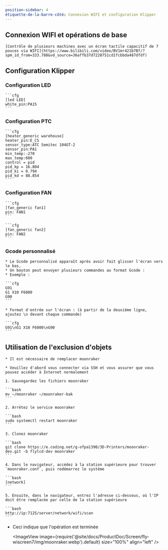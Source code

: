```yaml
---
position-sidebar: 4
étiquette-de-la-barre-côté: Connexion WIFI et configuration Klipper
---
```


## Connexion WIFI et opérations de base

    [Contrôle de plusieurs machines avec un écran tactile capacitif de 7 pouces via WIFI](https://www.bilibili.com/video/BV1mr421b7Bf/?spm_id_from=333.788&vd_source=36affb37d7228751cd1fcbbda487dfdf)

## Configuration Klipper

### Configuration LED

    ```cfg
    [led LED]
    white_pin:PA15
    ```

### Configuration PTC

    ```cfg
    [heater_generic warehouse]
    heater_pin:E_CS
    sensor_type:ATC Semitec 104GT-2
    sensor_pin:PA1
    min_temp:-270
    max_temp:600
    control = pid
    pid_kp = 16.804
    pid_ki = 0.794
    pid_kd = 88.854
    ```

### Configuration FAN

    ```cfg
    [fan_generic fan1]
    pin: FAN1
    ```

    ```cfg
    [fan_generic fan2]
    pin: FAN2
    ```

 

### Gcode personnalisé

    * Le Gcode personnalisé apparaît après avoir fait glisser l'écran vers le bas,
    * Un bouton peut envoyer plusieurs commandes au format Gcode :
    * Exemple :

    ```cfg
    G91 
    G1 X10 F6000
    G90
    ```

    * Format d'entrée sur l'écran : (à partir de la deuxième ligne, ajoutez \n devant chaque commande)

    ```cfg
    G91\nG1 X10 F6000\nG90
    ```



## Utilisation de l'exclusion d'objets

    * Il est nécessaire de remplacer moonraker

    * Veuillez d'abord vous connecter via SSH et vous assurer que vous pouvez accéder à Internet normalement

    1. Sauvegardez les fichiers moonraker

    ```bash
    mv ~/moonraker ~/moonraker-bak
    ```

    2. Arrêtez le service moonraker

    ```bash
    sudo systemctl restart moonraker
    ```

    3. Clonez moonraker

    ```bash
    git clone https://e.coding.net/g-ofpa1390/3D-Printers/moonraker-dev.git -b flylcd-dev moonraker
    ```

    4. Dans le navigateur, accédez à la station supérieure pour trouver `moonraker.conf`, puis redémarrez le système

    ```bash
    [network]
    ```

    5. Ensuite, dans le navigateur, entrez l'adresse ci-dessous, où l'IP doit être remplacée par celle de la station supérieure

    ```bash
    http://ip:7125/server/network/wifi/scan
    ```

* Ceci indique que l'opération est terminée
    
    <ImageView image={require('@site/docs/ProductDoc/Screen/fly-wiscreen7/img/moonraker.webp').default} size="100%" align="left" />